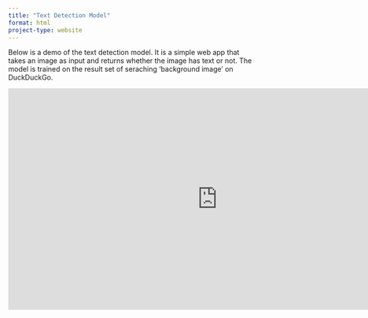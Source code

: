 ```yaml
---
title: "Text Detection Model"
format: html
project-type: website
---
```

Below is a demo of the text detection model. It is a simple web app that takes an image as input and returns whether the image has text or not. The model is trained on the result set of seraching 'background image' on DuckDuckGo. 

<iframe
	src="https://ahrr-textidentifier.hf.space"
	frameborder="0"
	width="850"
	height="450"
></iframe>